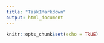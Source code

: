 ```yaml
---
title: "Task1Markdown"
output: html_document
---
```


```r
knitr::opts_chunk$set(echo = TRUE)
```

